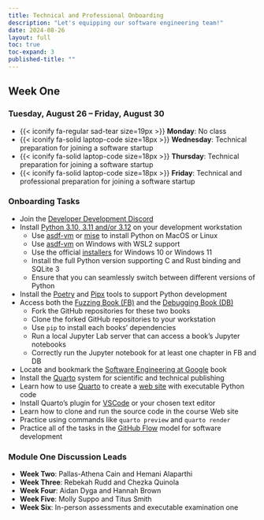 ```yaml
---
title: Technical and Professional Onboarding
description: "Let's equipping our software engineering team!"
date: 2024-08-26
layout: full
toc: true
toc-expand: 3
published-title: ""
---
```


## Week One

### Tuesday, August 26 -- Friday, August 30

- {{< iconify fa-regular sad-tear size=19px >}} **Monday**: No class
- {{< iconify fa-solid laptop-code size=18px >}} **Wednesday**: Technical preparation for joining a software startup
- {{< iconify fa-solid laptop-code size=18px >}} **Thursday**: Technical preparation for joining a software startup
- {{< iconify fa-solid laptop-code size=18px >}} **Friday**: Technical and professional preparation for joining a software startup

### Onboarding Tasks

- Join the [Developer Development Discord](https://discord.gg/aNfn8DNEMx)
- Install [Python 3.10, 3.11 and/or 3.12](https://www.python.org/) on your development workstation
    - Use [asdf-vm](https://asdf-vm.com/) or [mise](https://mise.jdx.dev/) to install Python on MacOS or Linux
    - Use [asdf-vm](https://asdf-vm.com/more/faq.html#wsl2-support) on Windows with WSL2 support
    - Use the official [installers](https://www.python.org/downloads/) for Windows 10 or Windows 11
    - Install the full Python version supporting C and Rust binding and SQLite 3
    - Ensure that you can seamlessly switch between different versions of Python
- Install the [Poetry](https://python-poetry.org/) and [Pipx](https://github.com/pypa/pipx) tools to support Python development
- Access both the [Fuzzing Book (FB)](https://www.fuzzingbook.org/) and the [Debugging Book (DB)](https://www.debuggingbook.org/)
    - Fork the GitHub repositories for these two books
    - Clone the forked GitHub repositories to your workstation
    - Use `pip` to install each books' dependencies
    - Run a local Jupyter Lab server that can access a book's Jupyter notebooks
    - Correctly run the Jupyter notebook for at least one chapter in FB and DB
- Locate and bookmark the [Software Engineering at Google](https://abseil.io/resources/swe-book) book
- Install the [Quarto](https://quarto.org/) system for scientific and technical publishing
- Learn how to use [Quarto](https://quarto.org/) to create a [web site](https://quarto.org/docs/websites/) with executable Python code
- Install Quarto's plugin for [VSCode](https://quarto.org/docs/editors/vscode/) or your chosen text editor
- Learn how to clone and run the source code in the course Web site
- Practice using commands like `quarto preview` and `quarto render`
- Practice all of the tasks in the [GitHub
Flow](https://docs.github.com/en/get-started/using-github/github-flow) model
for software development

::: {.callout-note appearance="minimal" title=""}

### Module One Discussion Leads

- **Week Two**: Pallas-Athena Cain and Hemani Alaparthi
- **Week Three**: Rebekah Rudd and Chezka Quinola
- **Week Four**: Aidan Dyga and Hannah Brown
- **Week Five**: Molly Suppo and Titus Smith
- **Week Six**: In-person assessments and executable examination one

:::
